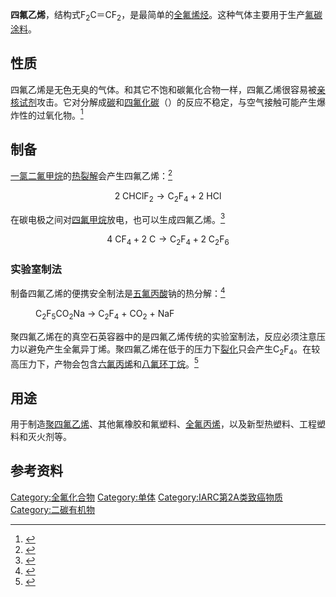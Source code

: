 {{chembox
| Name = 四氟乙烯
| ImageFileL1 = Tetrafluoroethylene.svg
| ImageSizeL1 = 100px
| ImageNameL1 = 四氟乙烯
| ImageFileR1 = Tetrafluoroethylene-3D-vdW.png
|ImageSizeR1 = 110px 
| ImageNameR1 = 四氟乙烯
| IUPACName = Tetrafluoroethene
| OtherNames = 1,1,2,2-四氟乙烯<br />全氟乙烯<br />R1114<br />TFE
| Section1 = {{Chembox Identifiers
|   CASNo = 116-14-3
|   CASNo_Ref = {{cascite|correct|CAS}}
|   PubChem  =  8301
|   SMILES  =  FC(F)=C(F)F
|   KEGG_Ref = {{keggcite|changed|kegg}}
|   KEGG = C19299
|   UNII_Ref = {{fdacite|correct|FDA}}
|   UNII = OMW63Z518S
|   ChEMBL_Ref = {{ebicite|correct|EBI}}
|   ChEMBL = 541730
|   ChEBI_Ref = {{ebicite|correct|EBI}}
|   ChEBI = 38866
|   ChemSpiderID_Ref = {{chemspidercite|correct|chemspider}}
|   ChemSpiderID = 8000
|   InChI = 1/C2F4/c3-1(4)2(5)6
|   InChIKey = BFKJFAAPBSQJPD-UHFFFAOYAC
|   StdInChI_Ref = {{stdinchicite|correct|chemspider}}
|   StdInChI = 1S/C2F4/c3-1(4)2(5)6
|   StdInChIKey_Ref = {{stdinchicite|correct|chemspider}}
|   StdInChIKey = BFKJFAAPBSQJPD-UHFFFAOYSA-N
}}
| Section2 = {{Chembox Properties
|C=2|F=4
|   Density = 1.519 g/cm<sup>3</sup>(液态，-76 °C)<br />4.51 g/l (气态，0 °C)<ref name="GESTIS">{{GESTIS|ZVG=490980|Name=Tetrafluorethen|Datum=13. Dezember 2007}}</ref>
|Appearance = 无色气体<ref name="GESTIS"/>
|   MeltingPt = -142.5 °C<ref name="GESTIS"/>
|   BoilingPt = -75.6 °C<ref name="GESTIS"/>
|   VaporPressure = 2.95 MPa (20 °C)<ref name="GESTIS"/>
|   Solubility = 179 mg/l (20 °C)<ref name="GESTIS"/>
  }}
|Section4={{Chembox Thermochemistry
|DeltaHf=−658.9 kJ·[[mol|mol]]<sup>−1</sup><ref name="CRC90_5_21">{{CRC Handbook|Auflage=90|Titel=Standard Thermodynamic Properties of Chemical Substances|Kapitel=5|Startseite=21}}</ref>
}}
| Section7 = {{Chembox Hazards
|   EUClass = 极易燃 ('''F+''')
|   RPhrases = {{R12}}
|   SPhrases = {{S9}}, {{S16}}, {{S33}}
| NFPA-F = 4
| NFPA-H = 3
| NFPA-R = 3
| NFPA-O = OX
  }}
}}

'''四氟乙烯'''，结构式F<sub>2</sub>C＝CF<sub>2</sub>，是最简单的[[全氟化合物|全氟]][[烯烃|烯烃]]。这种气体主要用于生产[[氟碳涂料|氟碳涂料]]。

==性质==
四氟乙烯是无色无臭的气体。和其它不饱和碳氟化合物一样，四氟乙烯很容易被[[亲核试剂|亲核试剂]]攻击。它对分解成[[碳|碳]]和[[四氟化碳|四氟化碳]]（{{chem|CF|4}}）的反应不稳定，与空气接触可能产生爆炸性的过氧化物。<ref name=oxide>{{cite journal |last1=Gozzo |first1=F. |last2=Camaggi |first2=G. |title=Oxidation reactions of tetrafluoroethylene and their products—I |journal=Tetrahedron |date=January 1966 |volume=22 |issue=6 |pages=1765–1770 |doi=10.1016/S0040-4020(01)82248-1}}</ref>

==制备==
[[一氯二氟甲烷|一氯二氟甲烷]]的[[热裂解|热裂解]]会产生四氟乙烯：<ref>{{cite journal | last=Sung | first=Dae Jin | last2=Moon | first2=Dong Ju | last3=Lee | first3=Yong Jun | last4=Hong | first4=Suk-In | title=Catalytic Pyrolysis of Difluorochloromethane to Produce Tetrafluoroethylene | journal=International Journal of Chemical Reactor Engineering | publisher=Walter de Gruyter GmbH | volume=2 | issue=1 | date=2004-01-28 | issn=1542-6580 | doi=10.2202/1542-6580.1065}}</ref>
:<math>\mathrm{2 \ CHClF_2 \longrightarrow C_2F_4 + 2 \ HCl}</math>

在碳电极之间对[[四氟甲烷|四氟甲烷]]放电，也可以生成四氟乙烯。<ref>{{cite journal | last=Ruff | first=Otto | last2=Bretschneider | first2=Otto | title=Die Bildung von Hexafluoräthan und Tetrafluoräthylen aus Tetrafluorkohlenstoff | journal=Zeitschrift für anorganische und allgemeine Chemie | publisher=Wiley | volume=210 | issue=2 | date=1933-01-13 | issn=0863-1786 | doi=10.1002/zaac.19332100212 | pages=173–183}}</ref>

:<math>\mathrm{4 \ CF_4 + 2 \ C \longrightarrow C_2F_4 + 2 \ C_2F_6}</math>

===实验室制法===
制备四氟乙烯的便携安全制法是[[五氟丙酸|五氟丙酸]]钠的热分解：<ref>{{cite journal |doi = 10.1016/j.jfluchem.2016.10.004|title = Preparation of tetrafluoroethylene from the pyrolysis of pentafluoropropionate salts|year = 2017|last1 = Hercules|first1 = Daniel A.|last2 = Parrish|first2 = Cameron A.|last3 = Sayler|first3 = Todd S.|last4 = Tice|first4 = Kevin T.|last5 = Williams|first5 = Shane M.|last6 = Lowery|first6 = Lauren E.|last7 = Brady|first7 = Michael E.|last8 = Coward|first8 = Robert B.|last9 = Murphy|first9 = Justin A.|last10 = Hey|first10 = Trevyn A.|last11 = Scavuzzo|first11 = Anthony R.|last12 = Rummler|first12 = Lucy M.|last13 = Burns|first13 = Emory G.|last14 = Matsnev|first14 = Andrej V.|last15 = Fernandez|first15 = Richard E.|last16 = McMillen|first16 = Colin D.|last17 = Thrasher|first17 = Joseph S.|journal = Journal of Fluorine Chemistry|volume = 196|pages = 107–116}}</ref>
:C<sub>2</sub>F<sub>5</sub>CO<sub>2</sub>Na  →   C<sub>2</sub>F<sub>4</sub>  +  CO<sub>2</sub>  +  NaF 
聚四氟乙烯在{{Convert|650|–|700|C|F|-1}}的真空石英容器中的{{le|解聚合|Depolymerization}}是四氟乙烯传统的实验室制法，反应必须注意压力以避免产生全氟异丁烯。聚四氟乙烯在低于{{Convert|5|Torr|Pa|-1|abbr=on|lk=on}}的压力下[[裂化|裂化]]只会产生C<sub>2</sub>F<sub>4</sub>。在较高压力下，产物会包含[[六氟丙烯|六氟丙烯]]和[[八氟环丁烷|八氟环丁烷]]。<ref>{{cite journal|author1=R. J. Hunadi  |author2=K. Baum |title=Tetrafluoroethylene: A Convenient Laboratory Preparation|journal= Synthesis|year= 1982|volume=39|issue=6 |page=454|doi=10.1055/s-1982-29830}}</ref>

==用途==
用于制造[[聚四氟乙烯|聚四氟乙烯]]、其他氟橡胶和氟塑料、[[全氟丙烯|全氟丙烯]]，以及新型热塑料、工程塑料和灭火剂等。

==参考资料==
{{reflist}}

{{Authority control}}
[[Category:全氟化合物|Category:全氟化合物]]
[[Category:单体|Category:单体]]
[[Category:IARC第2A类致癌物质|Category:IARC第2A类致癌物质]]
[[Category:二碳有机物|Category:二碳有机物]]